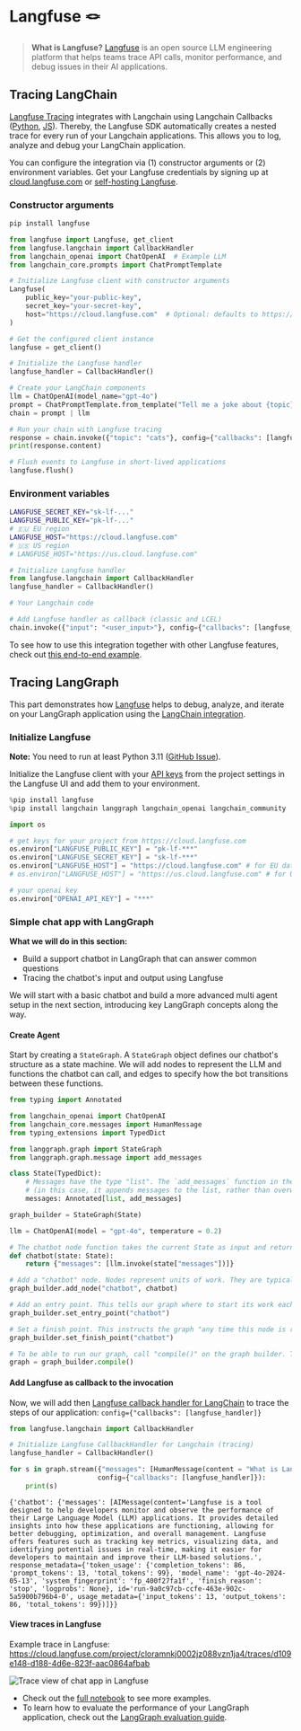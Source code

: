 # Langfuse 🪢

> **What is Langfuse?** [Langfuse](https://langfuse.com) is an open source LLM engineering platform that helps teams trace API calls, monitor performance, and debug issues in their AI applications.

## Tracing LangChain

[Langfuse Tracing](https://langfuse.com/docs/tracing) integrates with Langchain using Langchain Callbacks ([Python](https://python.langchain.com/docs/how_to/#callbacks), [JS](https://js.langchain.com/docs/how_to/#callbacks)). Thereby, the Langfuse SDK automatically creates a nested trace for every run of your Langchain applications. This allows you to log, analyze and debug your LangChain application.

You can configure the integration via (1) constructor arguments or (2) environment variables. Get your Langfuse credentials by signing up at [cloud.langfuse.com](https://cloud.langfuse.com) or [self-hosting Langfuse](https://langfuse.com/self-hosting).

### Constructor arguments

```python
pip install langfuse
```

```python
from langfuse import Langfuse, get_client
from langfuse.langchain import CallbackHandler
from langchain_openai import ChatOpenAI  # Example LLM
from langchain_core.prompts import ChatPromptTemplate

# Initialize Langfuse client with constructor arguments
Langfuse(
    public_key="your-public-key",
    secret_key="your-secret-key",
    host="https://cloud.langfuse.com"  # Optional: defaults to https://cloud.langfuse.com
)

# Get the configured client instance
langfuse = get_client()

# Initialize the Langfuse handler
langfuse_handler = CallbackHandler()

# Create your LangChain components
llm = ChatOpenAI(model_name="gpt-4o")
prompt = ChatPromptTemplate.from_template("Tell me a joke about {topic}")
chain = prompt | llm

# Run your chain with Langfuse tracing
response = chain.invoke({"topic": "cats"}, config={"callbacks": [langfuse_handler]})
print(response.content)

# Flush events to Langfuse in short-lived applications
langfuse.flush()
```

### Environment variables

```bash filename=".env"
LANGFUSE_SECRET_KEY="sk-lf-..."
LANGFUSE_PUBLIC_KEY="pk-lf-..."
# 🇪🇺 EU region
LANGFUSE_HOST="https://cloud.langfuse.com"
# 🇺🇸 US region
# LANGFUSE_HOST="https://us.cloud.langfuse.com"
```
```python
# Initialize Langfuse handler
from langfuse.langchain import CallbackHandler
langfuse_handler = CallbackHandler()

# Your Langchain code

# Add Langfuse handler as callback (classic and LCEL)
chain.invoke({"input": "<user_input>"}, config={"callbacks": [langfuse_handler]})
```

To see how to use this integration together with other Langfuse features, check out [this end-to-end example](https://langfuse.com/docs/integrations/langchain/example-python).

## Tracing LangGraph

This part demonstrates how [Langfuse](https://langfuse.com/docs) helps to debug, analyze, and iterate on your LangGraph application using the [LangChain integration](https://langfuse.com/docs/integrations/langchain/tracing).

### Initialize Langfuse

**Note:** You need to run at least Python 3.11 ([GitHub Issue](https://github.com/langfuse/langfuse/issues/1926)).

Initialize the Langfuse client with your [API keys](https://langfuse.com/faq/all/where-are-langfuse-api-keys) from the project settings in the Langfuse UI and add them to your environment.


```python
%pip install langfuse
%pip install langchain langgraph langchain_openai langchain_community
```


```python
import os

# get keys for your project from https://cloud.langfuse.com
os.environ["LANGFUSE_PUBLIC_KEY"] = "pk-lf-***"
os.environ["LANGFUSE_SECRET_KEY"] = "sk-lf-***"
os.environ["LANGFUSE_HOST"] = "https://cloud.langfuse.com" # for EU data region
# os.environ["LANGFUSE_HOST"] = "https://us.cloud.langfuse.com" # for US data region

# your openai key
os.environ["OPENAI_API_KEY"] = "***"
```

### Simple chat app with LangGraph

**What we will do in this section:**

*   Build a support chatbot in LangGraph that can answer common questions
*   Tracing the chatbot's input and output using Langfuse

We will start with a basic chatbot and build a more advanced multi agent setup in the next section, introducing key LangGraph concepts along the way.

#### Create Agent

Start by creating a `StateGraph`. A `StateGraph` object defines our chatbot's structure as a state machine. We will add nodes to represent the LLM and functions the chatbot can call, and edges to specify how the bot transitions between these functions.


```python
from typing import Annotated

from langchain_openai import ChatOpenAI
from langchain_core.messages import HumanMessage
from typing_extensions import TypedDict

from langgraph.graph import StateGraph
from langgraph.graph.message import add_messages

class State(TypedDict):
    # Messages have the type "list". The `add_messages` function in the annotation defines how this state key should be updated
    # (in this case, it appends messages to the list, rather than overwriting them)
    messages: Annotated[list, add_messages]

graph_builder = StateGraph(State)

llm = ChatOpenAI(model = "gpt-4o", temperature = 0.2)

# The chatbot node function takes the current State as input and returns an updated messages list. This is the basic pattern for all LangGraph node functions.
def chatbot(state: State):
    return {"messages": [llm.invoke(state["messages"])]}

# Add a "chatbot" node. Nodes represent units of work. They are typically regular python functions.
graph_builder.add_node("chatbot", chatbot)

# Add an entry point. This tells our graph where to start its work each time we run it.
graph_builder.set_entry_point("chatbot")

# Set a finish point. This instructs the graph "any time this node is run, you can exit."
graph_builder.set_finish_point("chatbot")

# To be able to run our graph, call "compile()" on the graph builder. This creates a "CompiledGraph" we can use invoke on our state.
graph = graph_builder.compile()
```

#### Add Langfuse as callback to the invocation

Now, we will add then [Langfuse callback handler for LangChain](https://langfuse.com/docs/integrations/langchain/tracing) to trace the steps of our application: `config={"callbacks": [langfuse_handler]}`


```python
from langfuse.langchain import CallbackHandler

# Initialize Langfuse CallbackHandler for Langchain (tracing)
langfuse_handler = CallbackHandler()

for s in graph.stream({"messages": [HumanMessage(content = "What is Langfuse?")]},
                      config={"callbacks": [langfuse_handler]}):
    print(s)
```

```
{'chatbot': {'messages': [AIMessage(content='Langfuse is a tool designed to help developers monitor and observe the performance of their Large Language Model (LLM) applications. It provides detailed insights into how these applications are functioning, allowing for better debugging, optimization, and overall management. Langfuse offers features such as tracking key metrics, visualizing data, and identifying potential issues in real-time, making it easier for developers to maintain and improve their LLM-based solutions.', response_metadata={'token_usage': {'completion_tokens': 86, 'prompt_tokens': 13, 'total_tokens': 99}, 'model_name': 'gpt-4o-2024-05-13', 'system_fingerprint': 'fp_400f27fa1f', 'finish_reason': 'stop', 'logprobs': None}, id='run-9a0c97cb-ccfe-463e-902c-5a5900b796b4-0', usage_metadata={'input_tokens': 13, 'output_tokens': 86, 'total_tokens': 99})]}}
```


#### View traces in Langfuse

Example trace in Langfuse: https://cloud.langfuse.com/project/cloramnkj0002jz088vzn1ja4/traces/d109e148-d188-4d6e-823f-aac0864afbab

![Trace view of chat app in Langfuse](https://langfuse.com/images/cookbook/integration-langgraph/integration_langgraph_chatapp_trace.png)

- Check out the [full notebook](https://langfuse.com/docs/integrations/langchain/example-python-langgraph) to see more examples.
- To learn how to evaluate the performance of your LangGraph application, check out the [LangGraph evaluation guide](https://langfuse.com/docs/integrations/langchain/example-langgraph-agents).
